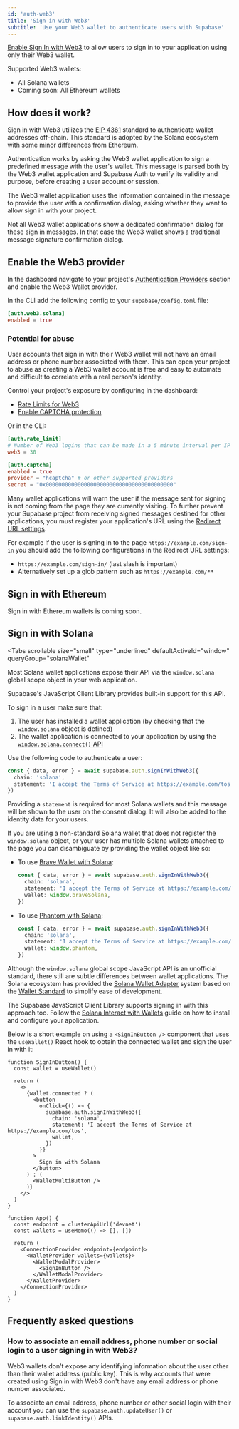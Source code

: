 ```yaml
---
id: 'auth-web3'
title: 'Sign in with Web3'
subtitle: 'Use your Web3 wallet to authenticate users with Supabase'
---
```


[Enable Sign In with Web3](/dashboard/project/_/auth/providers) to allow users to sign in to your application using only their Web3 wallet.

Supported Web3 wallets:

- All Solana wallets
- Coming soon: All Ethereum wallets

## How does it work?

Sign in with Web3 utilizes the [EIP 4361](https://eips.ethereum.org/EIPS/eip-4361) standard to authenticate wallet addresses off-chain. This standard is adopted by the Solana ecosystem with some minor differences from Ethereum.

Authentication works by asking the Web3 wallet application to sign a predefined message with the user's wallet. This message is parsed both by the Web3 wallet application and Supabase Auth to verify its validity and purpose, before creating a user account or session.

The Web3 wallet application uses the information contained in the message to provide the user with a confirmation dialog, asking whether they want to allow sign in with your project.

Not all Web3 wallet applications show a dedicated confirmation dialog for these sign in messages. In that case the Web3 wallet shows a traditional message signature confirmation dialog.

## Enable the Web3 provider

In the dashboard navigate to your project's [Authentication Providers](/dashboard/project/_/auth/providers) section and enable the Web3 Wallet provider.

In the CLI add the following config to your `supabase/config.toml` file:

```toml
[auth.web3.solana]
enabled = true
```

### Potential for abuse

User accounts that sign in with their Web3 wallet will not have an email address or phone number associated with them. This can open your project to abuse as creating a Web3 wallet account is free and easy to automate and difficult to correlate with a real person's identity.

Control your project's exposure by configuring in the dashboard:

- [Rate Limits for Web3](/dashboard/project/_/auth/rate-limits)
- [Enable CAPTCHA protection](/docs/guides/auth/auth-captcha)

Or in the CLI:

```toml
[auth.rate_limit]
# Number of Web3 logins that can be made in a 5 minute interval per IP address.
web3 = 30

[auth.captcha]
enabled = true
provider = "hcaptcha" # or other supported providers
secret = "0x0000000000000000000000000000000000000000"
```

Many wallet applications will warn the user if the message sent for signing is not coming from the page they are currently visiting. To further prevent your Supabase project from receiving signed messages destined for other applications, you must register your application's URL using the [Redirect URL settings](/docs/guides/auth/redirect-urls).

For example if the user is signing in to the page `https://example.com/sign-in` you should add the following configurations in the Redirect URL settings:

- `https://example.com/sign-in/` (last slash is important)
- Alternatively set up a glob pattern such as `https://example.com/**`

## Sign in with Ethereum

Sign in with Ethereum wallets is coming soon.

## Sign in with Solana

<Tabs
  scrollable
  size="small"
  type="underlined"
  defaultActiveId="window"
  queryGroup="solanaWallet"
>

<TabPanel id="window" label="Solana Window API">

Most Solana wallet applications expose their API via the `window.solana` global scope object in your web application.

Supabase's JavaScript Client Library provides built-in support for this API.

To sign in a user make sure that:

1. The user has installed a wallet application (by checking that the `window.solana` object is defined)
2. The wallet application is connected to your application by using the [`window.solana.connect()` API](https://docs.phantom.com/solana/establishing-a-connection)

Use the following code to authenticate a user:

```typescript
const { data, error } = await supabase.auth.signInWithWeb3({
  chain: 'solana',
  statement: 'I accept the Terms of Service at https://example.com/tos',
})
```

Providing a `statement` is required for most Solana wallets and this message will be shown to the user on the consent dialog. It will also be added to the identity data for your users.

If you are using a non-standard Solana wallet that does not register the `window.solana` object, or your user has multiple Solana wallets attached to the page you can disambiguate by providing the wallet object like so:

- To use [Brave Wallet with Solana](https://wallet-docs.brave.com/solana):
  ```typescript
  const { data, error } = await supabase.auth.signInWithWeb3({
    chain: 'solana',
    statement: 'I accept the Terms of Service at https://example.com/tos',
    wallet: window.braveSolana,
  })
  ```
- To use [Phantom with Solana](https://docs.phantom.com/solana/detecting-the-provider):
  ```typescript
  const { data, error } = await supabase.auth.signInWithWeb3({
    chain: 'solana',
    statement: 'I accept the Terms of Service at https://example.com/tos',
    wallet: window.phantom,
  })
  ```

</TabPanel>

<TabPanel id="adapter" label="Solana Wallet Adapter">

Although the `window.solana` global scope JavaScript API is an unofficial standard, there still are subtle differences between wallet applications. The Solana ecosystem has provided the [Solana Wallet Adapter](https://solana.com/developers/courses/intro-to-solana/interact-with-wallets#solanas-wallet-adapter) system based on the [Wallet Standard](https://github.com/wallet-standard/wallet-standard) to simplify ease of development.

The Supabase JavaScript Client Library supports signing in with this approach too. Follow the [Solana Interact with Wallets](https://solana.com/developers/courses/intro-to-solana/interact-with-wallets) guide on how to install and configure your application.

Below is a short example on using a `<SignInButton />` component that uses the `useWallet()` React hook to obtain the connected wallet and sign the user in with it:

```tsx
function SignInButton() {
  const wallet = useWallet()

  return (
    <>
      {wallet.connected ? (
        <button
          onClick={() => {
            supabase.auth.signInWithWeb3({
              chain: 'solana',
              statement: 'I accept the Terms of Service at https://example.com/tos',
              wallet,
            })
          }}
        >
          Sign in with Solana
        </button>
      ) : (
        <WalletMultiButton />
      )}
    </>
  )
}

function App() {
  const endpoint = clusterApiUrl('devnet')
  const wallets = useMemo(() => [], [])

  return (
    <ConnectionProvider endpoint={endpoint}>
      <WalletProvider wallets={wallets}>
        <WalletModalProvider>
          <SignInButton />
        </WalletModalProvider>
      </WalletProvider>
    </ConnectionProvider>
  )
}
```

</TabPanel>

</Tabs>

## Frequently asked questions

### How to associate an email address, phone number or social login to a user signing in with Web3?

Web3 wallets don't expose any identifying information about the user other than their wallet address (public key). This is why accounts that were created using Sign in with Web3 don't have any email address or phone number associated.

To associate an email address, phone number or other social login with their account you can use the `supabase.auth.updateUser()` or `supabase.auth.linkIdentity()` APIs.
